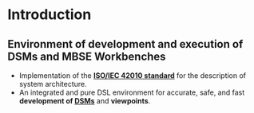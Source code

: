 
= Introduction =

== Environment of development and execution of DSMs and MBSE Workbenches ==
* Implementation of the [http://en.wikipedia.org/wiki/ISO/IEC_42010 '''ISO/IEC 42010 standard'''] for the description of system architecture.
* An integrated and pure DSL environment for accurate, safe, and fast '''development of [http://en.wikipedia.org/wiki/Domain-specific_modeling DSMs]''' and '''viewpoints'''.
<br>